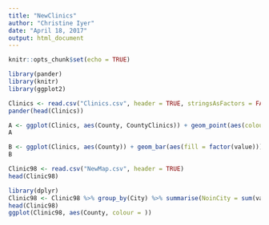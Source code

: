 ```yaml
---
title: "NewClinics"
author: "Christine Iyer"
date: "April 18, 2017"
output: html_document
---
```


```r
knitr::opts_chunk$set(echo = TRUE)
```

```r
library(pander)
library(knitr)
library(ggplot2)
```


```r
Clinics <- read.csv("Clinics.csv", header = TRUE, stringsAsFactors = FALSE)
pander(head(Clinics))
```

```r
A <- ggplot(Clinics, aes(County, CountyClinics)) + geom_point(aes(colour = factor(value), size = factor(value)))
A
```

```r
B <- ggplot(Clinics, aes(County)) + geom_bar(aes(fill = factor(value)))
B
```

```r
Clinic98 <- read.csv("NewMap.csv", header = TRUE)
head(Clinic98)
```

```r
library(dplyr)
Clinic98 <- Clinic98 %>% group_by(City) %>% summarise(NoinCity = sum(value))
head(Clinic98)
ggplot(Clinic98, aes(County, colour = ))
```

